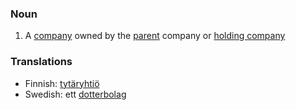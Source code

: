 ===Noun===
#A [[company]] owned by the [[parent]] company or [[holding company]]

===Translations===
*Finnish: [[tytäryhtiö]]
*Swedish: ett [[dotterbolag]]